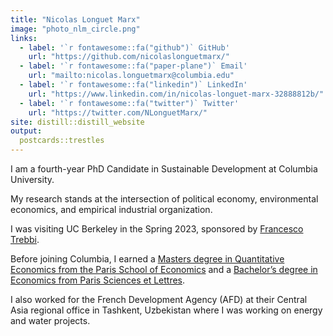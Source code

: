 ```yaml
---
title: "Nicolas Longuet Marx"
image: "photo_nlm_circle.png"
links:
  - label: '`r fontawesome::fa("github")` GitHub'
    url: "https://github.com/nicolaslonguetmarx/"
  - label: '`r fontawesome::fa("paper-plane")` Email'
    url: "mailto:nicolas.longuetmarx@columbia.edu"
  - label: '`r fontawesome::fa("linkedin")` LinkedIn'
    url: "https://www.linkedin.com/in/nicolas-longuet-marx-32888812b/"
  - label: '`r fontawesome::fa("twitter")` Twitter'
    url: "https://twitter.com/NLonguetMarx/"
site: distill::distill_website
output:
  postcards::trestles
---
```


I am a fourth-year PhD Candidate in Sustainable Development at Columbia University. 

My research stands at the intersection of political economy, environmental economics, and empirical industrial organization. 

I was visiting UC Berkeley in the Spring 2023, sponsored by [Francesco Trebbi](https://ftrebbi.com). 

Before joining Columbia, I earned a [Masters degree in Quantitative Economics from the Paris School of Economics](https://www.parisschoolofeconomics.eu/en/teaching/masters-program/ppd-public-policy-and-development/) and a [Bachelor's degree in Economics from Paris Sciences et Lettres](https://psl.eu/formation/cycle-pluridisciplinaire-detudes-superieures-cpes). 

I also worked for the French Development Agency (AFD) at their Central Asia regional office in Tashkent, Uzbekistan where I was working on energy and water projects. 


